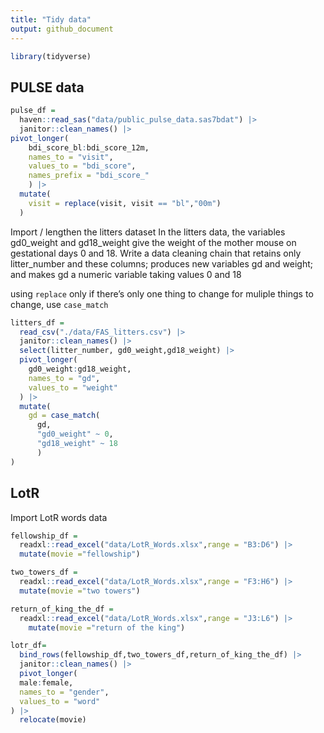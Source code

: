 ```yaml
---
title: "Tidy data"
output: github_document
---
```


```r
library(tidyverse)
```

## PULSE data

```r
pulse_df =
  haven::read_sas("data/public_pulse_data.sas7bdat") |> 
  janitor::clean_names() |> 
pivot_longer(
    bdi_score_bl:bdi_score_12m,
    names_to = "visit", 
    values_to = "bdi_score",
    names_prefix = "bdi_score_"
    ) |> 
  mutate(
    visit = replace(visit, visit == "bl","00m")
  )
```

Import / lengthen the litters dataset
In the litters data, the variables gd0_weight and gd18_weight give the weight of the mother mouse on gestational days 0 and 18. Write a data cleaning chain that retains only litter_number and these columns; produces new variables gd and weight; and makes gd a numeric variable taking values 0 and 18

using `replace` only if there's only one thing to change
for muliple things to change, use `case_match`

```r
litters_df = 
  read_csv("./data/FAS_litters.csv") |>
  janitor::clean_names() |> 
  select(litter_number, gd0_weight,gd18_weight) |> 
  pivot_longer(
    gd0_weight:gd18_weight,
    names_to = "gd", 
    values_to = "weight"
  ) |> 
  mutate(
    gd = case_match(
      gd,
      "gd0_weight" ~ 0,
      "gd18_weight" ~ 18
      )
)  
```

## LotR

Import LotR words data

```r
fellowship_df =
  readxl::read_excel("data/LotR_Words.xlsx",range = "B3:D6") |> 
  mutate(movie ="fellowship")

two_towers_df =
  readxl::read_excel("data/LotR_Words.xlsx",range = "F3:H6") |> 
  mutate(movie ="two towers")

return_of_king_the_df =
  readxl::read_excel("data/LotR_Words.xlsx",range = "J3:L6") |> 
    mutate(movie ="return of the king")

lotr_df= 
  bind_rows(fellowship_df,two_towers_df,return_of_king_the_df) |> 
  janitor::clean_names() |> 
  pivot_longer(
  male:female, 
  names_to = "gender",
  values_to = "word"
) |> 
  relocate(movie)
```




